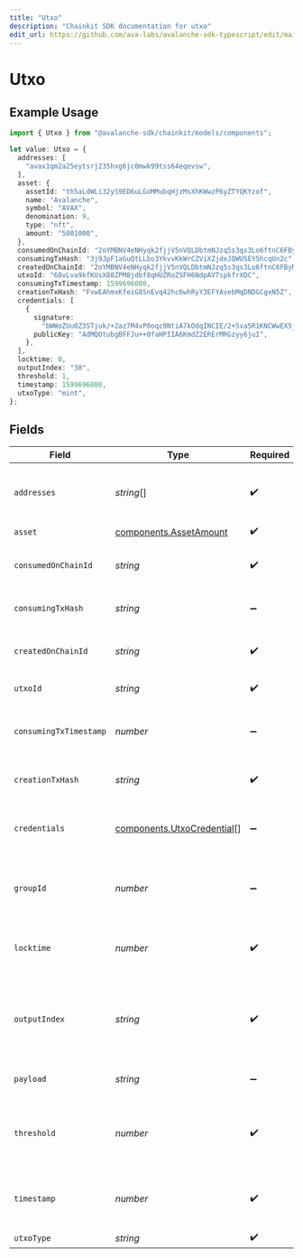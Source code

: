 ```yaml
---
title: "Utxo"
description: "Chainkit SDK documentation for utxo"
edit_url: https://github.com/ava-labs/avalanche-sdk-typescript/edit/main/chainkit/docs/models/components/utxo.md
---
```


# Utxo

## Example Usage

```typescript
import { Utxo } from "@avalanche-sdk/chainkit/models/components";

let value: Utxo = {
  addresses: [
    "avax1qm2a25eytsrj235hxg6jc0mwk99tss64eqevsw",
  ],
  asset: {
    assetId: "th5aLdWLi32yS9ED6uLGoMMubqHjzMsXhKWwzP6yZTYQKYzof",
    name: "Avalanche",
    symbol: "AVAX",
    denomination: 9,
    type: "nft",
    amount: "5001000",
  },
  consumedOnChainId: "2oYMBNV4eNHyqk2fjjV5nVQLDbtmNJzq5s3qs3Lo6ftnC6FByM",
  consumingTxHash: "3j9JpF1aGuQtLLbo3YkvvKkWrCZViXZjdeJQWUSEY5hcqUn2c",
  createdOnChainId: "2oYMBNV4eNHyqk2fjjV5nVQLDbtmNJzq5s3qs3Lo6ftnC6FByM",
  utxoId: "68vLva9kfKUsX88ZPM8jdbf8qHUZRoZSFH6NdpAVTspkfrXDC",
  consumingTxTimestamp: 1599696000,
  creationTxHash: "FvwEAhmxKfeiG8SnEvq42hc6whRyY3EFYAvebMqDNDGCgxN5Z",
  credentials: [
    {
      signature:
        "bWWoZUu0Z3STjuk/+2az7M4vP0oqc9NtiA7kOdqINCIE/2+5va5R1KNCWwEX5jE1xVHLvAxU2LHTN5gK8m84HwA",
      publicKey: "AdMQOtubgBFFJu++0faHPIIA6KmdZ2ERErMRGzyy6juI",
    },
  ],
  locktime: 0,
  outputIndex: "38",
  threshold: 1,
  timestamp: 1599696000,
  utxoType: "mint",
};
```

## Fields

| Field                                                                                 | Type                                                                                  | Required                                                                              | Description                                                                           | Example                                                                               |
| ------------------------------------------------------------------------------------- | ------------------------------------------------------------------------------------- | ------------------------------------------------------------------------------------- | ------------------------------------------------------------------------------------- | ------------------------------------------------------------------------------------- |
| `addresses`                                                                           | *string*[]                                                                            | :heavy_check_mark:                                                                    | Addresses that are eligible to sign the consumption of this output.                   | [<br/>"avax1qm2a25eytsrj235hxg6jc0mwk99tss64eqevsw"<br/>]                             |
| `asset`                                                                               | [components.AssetAmount](https://github.com/ava-labs/avalanche-sdk-typescript/blob/main/chainkit/models/components/assetamount.md)                      | :heavy_check_mark:                                                                    | N/A                                                                                   |                                                                                       |
| `consumedOnChainId`                                                                   | *string*                                                                              | :heavy_check_mark:                                                                    | Blockchain ID on which this output is consumed on.                                    | 2oYMBNV4eNHyqk2fjjV5nVQLDbtmNJzq5s3qs3Lo6ftnC6FByM                                    |
| `consumingTxHash`                                                                     | *string*                                                                              | :heavy_minus_sign:                                                                    | Transaction ID that consumed this output.                                             | 3j9JpF1aGuQtLLbo3YkvvKkWrCZViXZjdeJQWUSEY5hcqUn2c                                     |
| `createdOnChainId`                                                                    | *string*                                                                              | :heavy_check_mark:                                                                    | Blockchain ID on which this output is created on.                                     | 2oYMBNV4eNHyqk2fjjV5nVQLDbtmNJzq5s3qs3Lo6ftnC6FByM                                    |
| `utxoId`                                                                              | *string*                                                                              | :heavy_check_mark:                                                                    | UTXO ID for this output.                                                              | 68vLva9kfKUsX88ZPM8jdbf8qHUZRoZSFH6NdpAVTspkfrXDC                                     |
| `consumingTxTimestamp`                                                                | *number*                                                                              | :heavy_minus_sign:                                                                    | Unix timestamp in seconds at which this output was consumed.                          | 1599696000                                                                            |
| `creationTxHash`                                                                      | *string*                                                                              | :heavy_check_mark:                                                                    | Transaction ID that created this output.                                              | FvwEAhmxKfeiG8SnEvq42hc6whRyY3EFYAvebMqDNDGCgxN5Z                                     |
| `credentials`                                                                         | [components.UtxoCredential](https://github.com/ava-labs/avalanche-sdk-typescript/blob/main/chainkit/models/components/utxocredential.md)[]              | :heavy_minus_sign:                                                                    | Credentials that signed the transaction to consume this utxo                          |                                                                                       |
| `groupId`                                                                             | *number*                                                                              | :heavy_minus_sign:                                                                    | Index representing the minting set for the NFT mint output.                           |                                                                                       |
| `locktime`                                                                            | *number*                                                                              | :heavy_check_mark:                                                                    | Locktime in seconds after which this output can be consumed.                          | 0                                                                                     |
| `outputIndex`                                                                         | *string*                                                                              | :heavy_check_mark:                                                                    | Postion of this output in a list of lexiographically sorted outputs of a transaction. | 38                                                                                    |
| `payload`                                                                             | *string*                                                                              | :heavy_minus_sign:                                                                    | Hex encoded data for NFT assets.                                                      |                                                                                       |
| `threshold`                                                                           | *number*                                                                              | :heavy_check_mark:                                                                    | Minimum number of signatures required to consume this output.                         | 1                                                                                     |
| `timestamp`                                                                           | *number*                                                                              | :heavy_check_mark:                                                                    | Unix timestamp in seconds at which this outptut was created.                          | 1599696000                                                                            |
| `utxoType`                                                                            | *string*                                                                              | :heavy_check_mark:                                                                    | Type of output.                                                                       | mint                                                                                  |